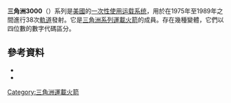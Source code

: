 {{translating|[[:en:Delta_3000|:en:Delta 3000]]||tpercent=|time=2020-08-09UTC15:44:27}}
{{Request translation|en|}}
{{Infobox Rocket
|name = Delta 3000 系列
|image = Delta 3910 rocket with SMM satellite.jpg
|caption = 在Delta 3910 7.2-J 6900.1上發射的[[太陽極大期任務衛星|SolarMax]]
|function = [[一次性使用运载系统|一次性使用运载系统]]
|country-origin = {{USA}}
|sites = [[卡納維爾角空軍基地|卡納維爾角空軍基地]] [[卡纳维拉尔角空军基地17号航天发射复合体|LC-17]]<br/>[[范登堡空軍基地|范登堡空軍基地]] {{tsl|en|Vandenberg AFB Space Launch Complex 2||SLC-2W}}
|launches = 38
|success = 35
|fail = 2
|partial = 1
|status = 退役
|first = 1975年12月13日
|last = 1989年3月24日
}}

'''三角洲3000'''（{{lang-en|Delta 3000}}）系列是[[美國|美國]]的[[一次性使用运载系统|一次性使用运载系统]]，用於在1975年至1989年之間進行38次[[軌道|軌道]]發射。它是[[三角洲系列運載火箭|三角洲系列運載火箭]]的成員。存在幾種變體，它們以四位數的數字代碼區分。

==參考資料==
{{Reflist}}
{{refbegin}}
*{{cite web|url=http://www.astronautix.com/lvs/delta.htm|title=Delta|last=Wade|first=Mark|publisher=Encyclopedia Astronautica|accessdate=2009-02-15|archiveurl=https://web.archive.org/web/20080724064027/http://www.astronautix.com/lvs/delta.htm|archivedate=2008-07-24|dead-url=no}}
*{{cite web|url=http://space.skyrocket.de/doc_lau_fam/thor.htm|title=Thor family|last=Krebs|first=Gunter|publisher=Gunter's Space Page|accessdate=2009-02-15|archive-date=2017-11-23|archive-url=https://web.archive.org/web/20171123111355/http://space.skyrocket.de/doc_lau_fam/thor.htm|dead-url=no}}
{{refend}}
{{Space-stub}}

{{US launch systems}}

[[Category:三角洲運載火箭|Category:三角洲運載火箭]]
